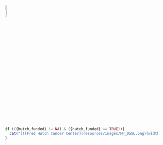 <!-- no header needed -->

<!--
Center these logos
-->

[![ITCR](resources/images/ITCRLogo.png){width=10% height=10%}](https://itcr.cancer.gov)

```r
if (({hutch_funded} != NA) & ({hutch_funded} == TRUE)){
  cat("[![Fred Hutch Cancer Center](resources/images/FH_DaSL.png){width=10% height=10%}](https://www.fredhutch.org/en/about/about-the-hutch.html)")
}
```
